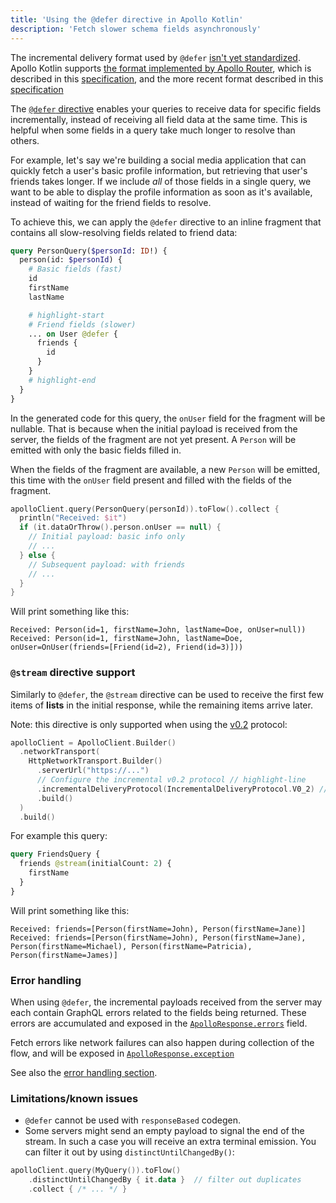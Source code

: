 ```yaml
---
title: 'Using the @defer directive in Apollo Kotlin'
description: 'Fetch slower schema fields asynchronously'
---
```


<Note>

The incremental delivery format used by `@defer` [isn't yet standardized](https://github.com/graphql/defer-stream-wg). Apollo Kotlin supports [the format implemented by Apollo Router](https://www.apollographql.com/docs/graphos/routing/operations/defer#specification-status), which is described in this [specification](https://specs.apollo.dev/incremental/v0.1/), and the more recent format described in this [specification](https://specs.apollo.dev/incremental/v0.2/)

</Note>

The [`@defer` directive](https://github.com/graphql/graphql-wg/blob/main/rfcs/DeferStream.md) enables your queries to receive data for specific fields incrementally, instead of receiving all field data at the same time. This is helpful when some fields in a query take much longer to resolve than others.

For example, let's say we're building a social media application that can quickly fetch a user's basic profile information, but retrieving that user's friends takes longer. If we include _all_ of those fields in a single query, we want to be able to display the profile information as soon as it's available, instead of waiting for the friend fields to resolve.

To achieve this, we can apply the `@defer` directive to an inline fragment that contains all slow-resolving fields related to friend data:

```graphql
query PersonQuery($personId: ID!) {
  person(id: $personId) {
    # Basic fields (fast)
    id
    firstName
    lastName

    # highlight-start
    # Friend fields (slower)
    ... on User @defer {
      friends {
        id
      }
    }
    # highlight-end
  }
}
```

In the generated code for this query, the `onUser` field for the fragment will be nullable. That is because when the initial payload is received from the server, the fields of the fragment are not yet present. A `Person` will be emitted with only the basic fields filled in.

When the fields of the fragment are available, a new `Person` will be emitted, this time with the `onUser` field present and filled with the fields of the fragment.

```kotlin
apolloClient.query(PersonQuery(personId)).toFlow().collect {
  println("Received: $it")
  if (it.dataOrThrow().person.onUser == null) {
    // Initial payload: basic info only
    // ...
  } else {
    // Subsequent payload: with friends
    // ...
  }
}
```

Will print something like this:

```
Received: Person(id=1, firstName=John, lastName=Doe, onUser=null))
Received: Person(id=1, firstName=John, lastName=Doe, onUser=OnUser(friends=[Friend(id=2), Friend(id=3)]))
```

### `@stream` directive support
Similarly to `@defer`, the `@stream` directive can be used to receive the first few items of **lists** in the initial response, while the remaining items arrive later.

Note: this directive is only supported when using the [v0.2](https://www.apollographql.com/docs/kotlin/kdoc/apollo-runtime/com.apollographql.apollo.network/-incremental-delivery-protocol/-v0_2/index.html) protocol:

```kotlin
apolloClient = ApolloClient.Builder()
  .networkTransport(
    HttpNetworkTransport.Builder()
      .serverUrl("https://...")
      // Configure the incremental v0.2 protocol // highlight-line
      .incrementalDeliveryProtocol(IncrementalDeliveryProtocol.V0_2) // highlight-line
      .build()
  )
  .build()
```

For example this query:
```graphql
query FriendsQuery {
  friends @stream(initialCount: 2) {
    firstName
  }
}
```

Will print something like this:

```
Received: friends=[Person(firstName=John), Person(firstName=Jane)]
Received: friends=[Person(firstName=John), Person(firstName=Jane), Person(firstName=Michael), Person(firstName=Patricia), Person(firstName=James)]
```

### Error handling
When using `@defer`, the incremental payloads received from the server may each contain GraphQL errors related to the fields being returned.
These errors are accumulated and exposed in the [`ApolloResponse.errors`](https://apollographql.github.io/apollo-kotlin/kdoc/apollo-api/com.apollographql.apollo.api/-apollo-response/errors.html) field.

Fetch errors like network failures can also happen during collection of the flow, and will be exposed in [`ApolloResponse.exception`](https://apollographql.github.io/apollo-kotlin/kdoc/apollo-api/com.apollographql.apollo.api/-apollo-response/exception.html)

See also the [error handling section](../essentials/errors).

### Limitations/known issues
* `@defer` cannot be used with `responseBased` codegen.
* Some servers might send an empty payload to signal the end of the stream. In such a case you will receive an extra terminal emission. You can filter it out by using `distinctUntilChangedBy()`:

```kotlin
apolloClient.query(MyQuery()).toFlow()
    .distinctUntilChangedBy { it.data }  // filter out duplicates
    .collect { /* ... */ }
```

